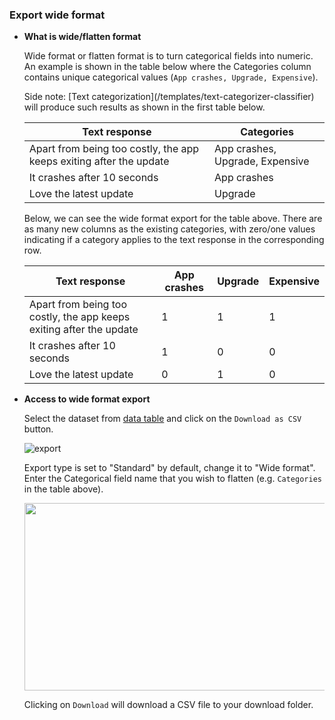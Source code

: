 ### Export wide format

*  **What is wide/flatten format**

    Wide format or flatten format is to turn categorical fields into numeric.
    An example is shown in the table below where the Categories column contains unique categorical values 
    (`App crashes, Upgrade, Expensive`).

    <Tip>
    Side note: [Text categorization](/templates/text-categorizer-classifier) will produce such results as
    shown in the first table below.
    </Tip>


    |                              **Text response**                     |          **Categories**          |
    |--------------------------------------------------------------------|----------------------------------|
    |Apart from being too costly, the app keeps exiting after the update | App crashes, Upgrade, Expensive  |
    |It crashes after 10 seconds                                         | App crashes                      |
    |Love the latest update                                              | Upgrade                          |

    Below, we can see the wide format export for the table above. There are as many new columns as the existing
    categories, with zero/one values indicating if a category applies to the text response in
    the corresponding row.

    |                             **Text response**                      |**App crashes**|**Upgrade**|**Expensive**|
    |--------------------------------------------------------------------|---------------|-----------|-------------|
    |Apart from being too costly, the app keeps exiting after the update |      1        |     1     |      1      |
    |It crashes after 10 seconds                                         |      1        |     0     |      0      |
    |Love the latest update                                              |      0        |     1     |      0      |

* **Access to wide format export**

    Select the dataset from [data table](/get-started/key-concepts/data) and click on the `Download as CSV` button.

    ![export](/images/general/export.png)

    Export type is set to "Standard" by default, change it to "Wide format".
    Enter the Categorical field name that you wish to flatten (e.g. `Categories` in the table above).
  
    <p align="center">
    <img width="500" height="300" align="center" src="/images/general/export-wide-format.png" />
    </p>

    Clicking on `Download` will download a CSV file to your download folder.
